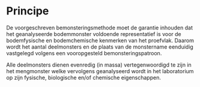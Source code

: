 # Principe

<!--
Korte omschrijving van de principes waarop het protocol gebaseerd is.
Bv principe achter het nemen van mengmonsters, principe achter visueel inschatten van de bedekking van een plant, ...
-->


De voorgeschreven bemonsteringsmethode moet de garantie inhouden dat het
geanalyseerde bodemmonster voldoende representatief is voor de bodemfysische en
bodemchemische kenmerken van het proefvlak. Daarom wordt het aantal deelmonsters
en de plaats van de monstername eenduidig vastgelegd volgens een vooropgesteld
bemonsteringspatroon.

Alle deelmonsters dienen evenredig (in massa) vertegenwoordigd te zijn in het
mengmonster welke vervolgens geanalyseerd wordt in het laboratorium op zijn
fysische, biologische en/of chemische eigenschappen.
